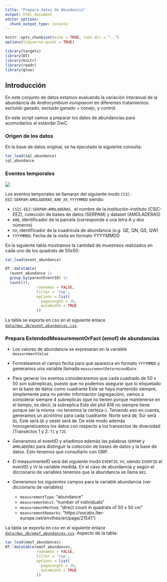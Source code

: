 ```yaml
---
title: "Prepara datos de Abundancia"
output: html_document
editor_options: 
  chunk_output_type: console
---
```


```r
knitr::opts_chunk$set(echo = TRUE, root.dir = "..")
options(tidyverse.quiet = TRUE)
```


```r
library(targets)
library(DT)
library(knitr)
library(readr)
library(glue)
```

## Introducción

En este conjunto de datos estamos evaluando la variación interanual de la abundancia de *Androcymbium europaeum* en diferentes tratamientos: excluido ganado, excluido ganado + conejo, y control. 

En este script vamos a preparar los datos de abundancias para acomodarlos al estándar DwC. 

### Origen de los datos 

En la base de datos original, se ha ejecutado la siguiente consulta: 


```r
tar_load(sql_abundance)
sql_abundance
```

### Eventos temporales

![](assets/dwc_event_androcymbium.png)

Los eventos temporales se llamaran del siguiente modo `CSIC-EEZ:SERPAM:AMOLADERAS_A00_XX_YYYYMMDD` siendo:

  - `CSIC-EEZ:SERPAM:AMOLADERAS_` el nombre de la institución-instituto (CSIC-EEZ), colección de bases de datos (SERPAM) y dataset (AMOLADERAS) 
  - `A00`, identificador de la parcela (corresponde a una letra A y dos números)
  - `XX`, identificador de la cuadrícula de abundancia (*e.g.* QE, QN, QS, QW) 
  - `YYYYMMDD`: Fecha de la visita en formato YYYYMMDD
 
En la siguiente tabla mostramos la cantidad de muestreos realizados en cada uno de los quadrats de 50x50: 

```r
tar_load(event_abundance)

DT::datatable(
  (event_abundance |> 
  group_by(parentEventID) |> 
  count()),
              rownames = FALSE,
              filter = 'top',
              options = list(
                pageLength = 20, 
                autoWidth = TRUE
              ))
```

La tabla se exporta en csv en el siguiente enlace [`data/dwc_db/event_abundances.csv`](data/dwc_db/event_abundances.csv). 

### Prepara ExtendedMeasurementOrFact (emof) de abundancias 

- Los valores de abundancia se expresaran en la variable `measurementValue`
- Formateamos el campo fecha para que aparezca en formato `YYYYMMDD` y generamos una variable llamada `measurementDeterminedDate`
- Para generar los eventos consideraremos que cada cuadrado de 50 x 50 son subreplicas, puesto que no podemos asegurar que lo etiquetado en la base de datos como cuadrante Este se haya mantenido siempre, simplemente para no perder información (agregación), vamos a considerar siempre 4 subreplicas (que no tienen porque mantenerse en el tiempo, es decir, la subreplica Este del plot A16 no siempre tiene porque ser la misma -no tenemos la certeza-). Teniendo eso en cuenta, generamos un acrónimo para cada cuadrante: Norte será `QN`; Sur será `QS`, Este será `QE` y oeste será `QW`. De este modo además homogeneizamos los datos con respecto a los transectos de diversidad (Transectos 1 y 2: `T1` y `T2`). 
- Generamos el eventID y añadimos además las palabras `SERPAM` y `AMOLADERAS` para distinguir la colección de bases de datos y la base de datos. Esto tenemos que consultarlo con GBIF.   
- El measurmenteID será del siguiente modo `EVENTID_VV`, siendo `EVENTID` el eventID y `VV` la variable medida. En el caso de abundancia y según el diccionario de variables tenemos que la abundancia se llama `A01`. 
- Generamos los siguientes campos para la variable abundancia (ver diccionario de variables)

    - `measurementType`: "abundance"
    - `measurementUnit`: "number of individuals"
    - `measurementMethod`: "direct count in quadrats of 50 x 50 cm"
    - `measurementRemarks`: "https://vocabs.lter-europe.net/envthes/en/page/21541") 


La tabla se exporta en csv en el siguiente enlace [`data/dwc_db/emof_abundances.csv`](data/dwc_db/emof_abundances.csv). Aspecto de la tabla: 

```r
tar_load(emof_abundances)
DT::datatable(emof_abundances,
              rownames = FALSE,
              filter = 'top',
              options = list(
                pageLength = 20, 
                autoWidth = TRUE
              ))
```



